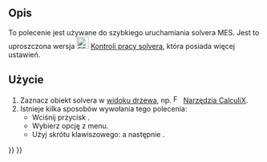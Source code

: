 <languages/>

{{Docnav
|[[FEM_SolverControl/pl|Kontrola pracy solvera]]
|[[FEM_ResultsPurge/pl|Usuń wyniki]]
|[[FEM_Workbench/pl|środowisko pracy MES]]
|IconL=FEM_SolverControl.svg
|IconR=FEM_ResultsPurge.svg
|IconC=Workbench_FEM.svg
}}

{{GuiCommand/pl
|Name=FEM SolverRun
|Name/pl=MES: Uruchom obliczenia solvera
|MenuLocation=Rozwiąż → Uruchom obliczenia solvera
|Workbenches=[[FEM_Workbench/pl|MES]]
|Shortcut={{KEY|S}} {{KEY|R}}
|SeeAlso=[[FEM_SolverControl/pl|Kontrola pracy solvera]]
}}

<span id="Description"></span>
==Opis==

To polecenie jest używane do szybkiego uruchamiania solvera MES. Jest to uproszczona wersja [[Image:FEM_SolverControl.svg|24px]] [[FEM_SolverControl/pl|Kontroli pracy solvera]], która posiada więcej ustawień.

<span id="Usage"></span>
==Użycie==

<div class="mw-translate-fuzzy">
# Zaznacz obiekt solvera w [[Tree_view/pl|widoku drzewa]], np. [[Image:FEM_SolverCalculixCxxtools.svg|16px]] [[FEM_SolverCalculixCxxtools/pl|Narzędzia CalculiX]].
# Istnieje kilka sposobów wywołania tego polecenia:
#* Wciśnij przycisk {{Button|[[Image:FEM_SolverRun.svg|16px]] [[FEM_SolverRun/pl|Uruchom obliczenia solvera]]}}.
#* Wybierz opcję {{MenuCommand|Rozwiąż → [[Image:FEM_SolverRun.svg|16px]] Uruchom obliczenia solvera}} z menu.
#* Użyj skrótu klawiszowego: {{KEY|S}} a następnie {{KEY|R}}.
</div>

{{Docnav
|[[FEM_SolverControl/pl|Kontrola pracy solvera]]
|[[FEM_ResultsPurge/pl|Usuń wyniki]]
|[[FEM_Workbench/pl|środowisko pracy MES]]
|IconL=FEM_SolverControl.svg
|IconR=FEM_ResultsPurge.svg
|IconC=Workbench_FEM.svg
}}

{{FEM Tools navi{{#translation:}}}}
{{Userdocnavi{{#translation:}}}}